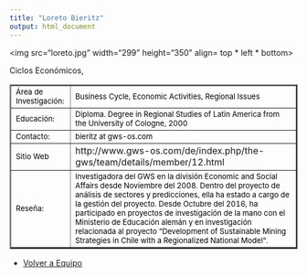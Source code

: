 ```yaml
---
title: "Loreto Bieritz"
output: html_document
---
```

<html>
<body>
 
<img src="loreto.jpg" width="299" height="350" align= top * left * bottom>

<table border="2">
   
<tr>
<td> <font size="2" color="black"> Área de Investigación: </font>
 </td>
Ciclos Económicos, 
<td> <font size="2" color="black"> Business Cycle, Economic Activities, Regional Issues </font></td>

<tr>

<td> <font size="2" color="black"> Educación:</font>
 </td>

<td> <font size="2" color="black"> Diploma. Degree in Regional Studies of Latin America from the University of Cologne, 2000 </font>
</td>

</tr>

<tr>
<td> <font size="2" color="black"> Contacto:</font> </td>

<td> <font size="2" color="black"> bieritz  at gws-os.com </font> </td>

</tr>

<tr> 
<td > <font size="2" color="black"> Sitio Web </font> </td> 
<td> http://www.gws-os.com/de/index.php/the-gws/team/details/member/12.html </td>

<tr>
<td> 
<font size="2" color="black"> Reseña: </font> </td>
<td><font size="2" color="black"> 
Investigadora del GWS en la división Economic and Social Affairs desde Noviembre del 2008. Dentro del proyecto de análisis de sectores y predicciones, ella ha estado a cargo de la gestión del proyecto. Desde Octubre del 2016, ha participado en proyectos de investigación de la mano con el Ministerio de Educación alemán y en investigación relacionada al proyecto “Development of Sustainable Mining Strategies in Chile with a Regionalized National Model“. </font>
</td>
</tr>
</tr>


</table> 

- <a href="http://www.coforce.cl/equipo.html"> Volver a Equipo </a>

</body>


</html>